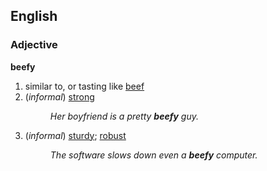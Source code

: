 ==English==

===Adjective===
'''beefy'''
#similar to, or tasting like [[beef]]
#(''informal'') [[strong]]
#:''Her boyfriend is a pretty '''beefy''' guy.''
#(''informal'') [[sturdy]]; [[robust]]
#:''The software slows down even a '''beefy''' computer.''